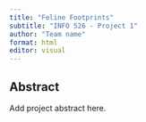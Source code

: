 ```yaml
---
title: "Feline Footprints"
subtitle: "INFO 526 - Project 1"
author: "Team name"
format: html
editor: visual
---
```


## Abstract

Add project abstract here.
